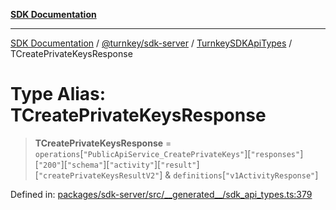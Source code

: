 [**SDK Documentation**](../../../../../README.mdx)

***

[SDK Documentation](../../../../../packages.mdx) / [@turnkey/sdk-server](../../../README.mdx) / [TurnkeySDKApiTypes](../README.mdx) / TCreatePrivateKeysResponse

# Type Alias: TCreatePrivateKeysResponse

> **TCreatePrivateKeysResponse** = `operations`\[`"PublicApiService_CreatePrivateKeys"`\]\[`"responses"`\]\[`"200"`\]\[`"schema"`\]\[`"activity"`\]\[`"result"`\]\[`"createPrivateKeysResultV2"`\] & `definitions`\[`"v1ActivityResponse"`\]

Defined in: [packages/sdk-server/src/\_\_generated\_\_/sdk\_api\_types.ts:379](https://github.com/tkhq/sdk/blob/e1b1a69bdd608320aaf03cc2dbbf68dc0c52b28d/packages/sdk-server/src/__generated__/sdk_api_types.ts#L379)
